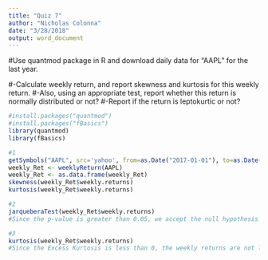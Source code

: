 ```yaml
---
title: "Quiz 7"
author: "Nicholas Colonna"
date: "3/28/2018"
output: word_document
---
```

#Use quantmod package in R and download daily data for "AAPL" for the last year.

#-Calculate weekly return, and report skewness and kurtosis for this weekly return.
#-Also, using an appropriate test, report whether this return is normally distributed or not?
#-Report if the return is leptokurtic or not?

```r
#install.packages("quantmod")
#install.packages("fBasics")
library(quantmod)
library(fBasics)

#1
getSymbols("AAPL", src='yahoo', from=as.Date("2017-01-01"), to=as.Date("2017-12-31"))
weekly_Ret <- weeklyReturn(AAPL)
weekly_Ret <- as.data.frame(weekly_Ret)
skewness(weekly_Ret$weekly.returns)
kurtosis(weekly_Ret$weekly.returns)

#2
jarqueberaTest(weekly_Ret$weekly.returns)
#Since the p-value is greater than 0.05, we accept the null hypothesis and connclude that there is no significant evidence that the distribution is NOT normally distributed

#3
kurtosis(weekly_Ret$weekly.returns)
#Since the Excess Kurtosis is less than 0, the weekly returns are not leptokurtic. Therefore, they have skinny tails
```

